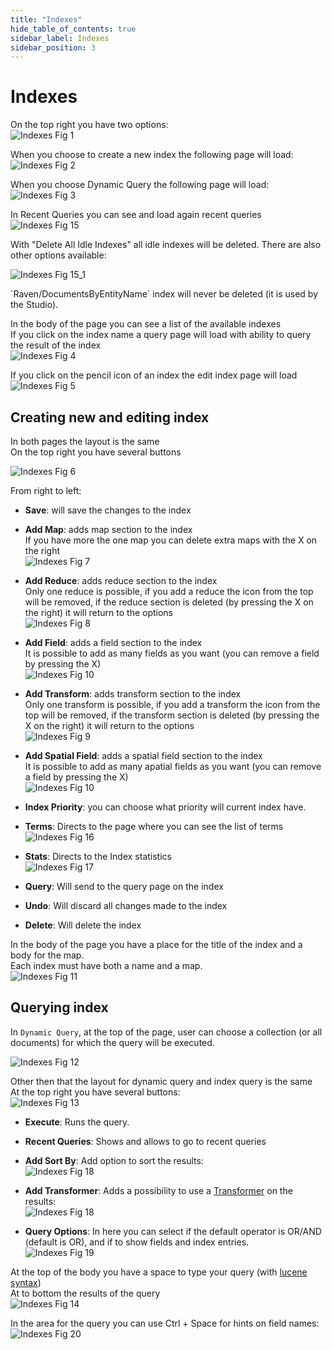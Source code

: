 ```yaml
---
title: "Indexes"
hide_table_of_contents: true
sidebar_label: Indexes
sidebar_position: 3
---
```



# Indexes

On the top right you have two options:  
![Indexes Fig 1](./assets/studio_indexes_1.PNG)

When you choose to create a new index the following page will load:  
![Indexes Fig 2](./assets/studio_indexes_2.PNG)  

When you choose Dynamic Query the following page will load:  
![Indexes Fig 3](./assets/studio_indexes_3.PNG) 

In Recent Queries you can see and load again recent queries  
![Indexes Fig 15](./assets/studio_indexes_15.PNG) 

With "Delete All Idle Indexes" all idle indexes will be deleted. There are also other options available:

![Indexes Fig 15_1](./assets/studio_indexes_15_1.PNG) 

<Admonition type="note" title="Note">
`Raven/DocumentsByEntityName` index will never be deleted (it is used by the Studio).
</Admonition>

In the body of the page you can see a list of the available indexes  
If you click on the index name a query page will load with ability to query the result of the index  
![Indexes Fig 4](./assets/studio_indexes_4.PNG) 

If you click on the pencil icon of an index the edit index page will load  
![Indexes Fig 5](./assets/studio_indexes_5.PNG)  

## Creating new and editing index

In both pages the layout is the same  
On the top right you have several buttons  

![Indexes Fig 6](./assets/studio_indexes_6.PNG)  

From right to left:  
- **Save**: will save the changes to the index   
    
- **Add Map**: adds map section to the index  
If you have more the one map you can delete extra maps with the X on the right   
![Indexes Fig 7](./assets/studio_indexes_7.PNG)   
   
- **Add Reduce**: adds reduce section to the index  
Only one reduce is possible, if you add a reduce the icon from the top will be removed, if the reduce section is deleted (by pressing the X on the right) it will return to the options  
![Indexes Fig 8](./assets/studio_indexes_8.PNG)    
   
- **Add Field**: adds a field section to the index   
It is possible to add as many fields as you want (you can remove a field by pressing the X)    
![Indexes Fig 10](./assets/studio_indexes_10.PNG)   
   
- **Add Transform**: adds transform section to the index  
Only one transform is possible, if you add a transform the icon from the top will be removed, if the transform section is deleted (by pressing the X on the right) it will return to the options  
![Indexes Fig 9](./assets/studio_indexes_9.PNG)   
   
- **Add Spatial Field**: adds a spatial field section to the index   
It is possible to add as many apatial fields as you want (you can remove a field by pressing the X)    
![Indexes Fig 10](./assets/studio_indexes_10_1.PNG)    
   
- **Index Priority**: you can choose what priority will current index have.         
- **Terms**: Directs to the page where you can see the list of terms  
![Indexes Fig 16](./assets/studio_indexes_16.PNG)    
   
- **Stats**: Directs to the Index statistics  
![Indexes Fig 17](./assets/studio_indexes_17.PNG)    
- **Query**: Will send to the query page on the index 
- **Undo**: Will discard all changes made to the index
- **Delete**: Will delete the index
   
In the body of the page you have a place for the title of the index and a body for the map.  
Each index must have both a name and a map.  
![Indexes Fig 11](./assets/studio_indexes_11.PNG)

## Querying index

In `Dynamic Query`, at the top of the page, user can choose a collection (or all documents) for which the query will be executed.   

![Indexes Fig 12](./assets/studio_indexes_12.PNG)

Other then that the layout for dynamic query and index query is the same  
At the top right you have several buttons:  
![Indexes Fig 13](./assets/studio_indexes_13.PNG)  

- **Execute**: Runs the query.
- **Recent Queries**: Shows and allows to go to recent queries
- **Add Sort By**: Add option to sort the results:  
![Indexes Fig 18](./assets/studio_indexes_18.PNG)  

- **Add Transformer**: Adds a possibility to use a [Transformer](../client-api/querying/results-transformation/result-transformers.mdx) on the results:  
![Indexes Fig 18](./assets/studio_indexes_18_1.PNG)  

- **Query Options**: In here you can select if the default operator is OR/AND (default is OR), and if to show fields and index entries.  
![Indexes Fig 19](./assets/studio_indexes_19.PNG)  

At the top of the body you have a space to type your query (with [lucene syntax](https://www.codeproject.com/Articles/29755/Introducing-Lucene-Net))  
At to bottom the results of the query  
![Indexes Fig 14](./assets/studio_indexes_14.PNG) 

In the area for the query you can use Ctrl + Space for hints on field names:  
![Indexes Fig 20](./assets/studio_indexes_20.PNG) 

